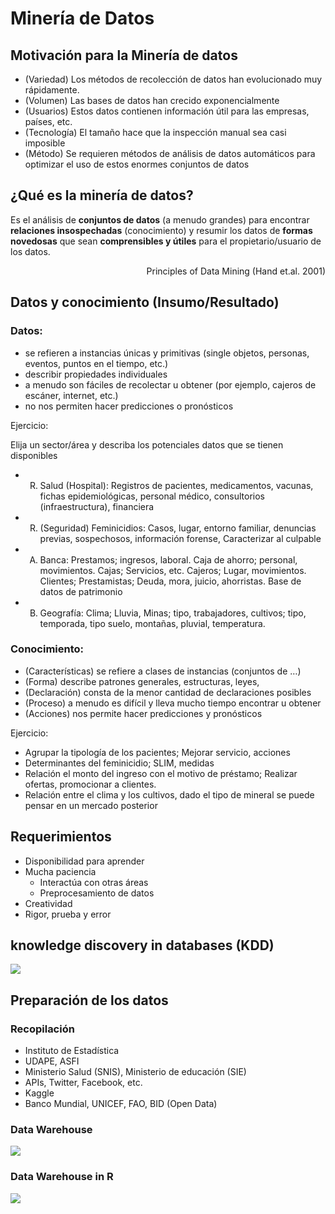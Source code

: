 # Minería de Datos

## Motivación para la Minería de datos

  * (Variedad) Los métodos de recolección de datos han evolucionado muy rápidamente.
  * (Volumen) Las bases de datos han crecido exponencialmente
  * (Usuarios) Estos datos contienen información útil para las empresas, países, etc.
  * (Tecnología) El tamaño hace que la inspección manual sea casi imposible
  * (Método) Se requieren métodos de análisis de datos automáticos para optimizar el uso de estos enormes conjuntos de datos

## ¿Qué es la minería de datos?

Es el análisis de **conjuntos de datos** (a menudo grandes) para encontrar **relaciones insospechadas** (conocimiento) y resumir los datos de **formas novedosas** que sean **comprensibles y útiles** para el propietario/usuario de los datos.

<p style='text-align: right;'> Principles of Data Mining (Hand et.al. 2001) </p>

## Datos y conocimiento (Insumo/Resultado)

### Datos:

  * se refieren a instancias únicas y primitivas (single objetos, personas, eventos, puntos en el tiempo, etc.)
  * describir propiedades individuales
  * a menudo son fáciles de recolectar u obtener (por ejemplo, cajeros de escáner, internet, etc.)
  * no nos permiten hacer predicciones o pronósticos

Ejercicio:

Elija un sector/área y describa los potenciales datos que se tienen disponibles

  - (R) Salud (Hospital): Registros de pacientes, medicamentos, vacunas, fichas epidemiológicas, personal médico, consultorios (infraestructura), financiera
  - (R) (Seguridad) Feminicidios: Casos, lugar, entorno familiar, denuncias previas, sospechosos, información forense, Caracterizar al culpable  
  - (A) Banca: Prestamos; ingresos, laboral. Caja de ahorro; personal, movimientos. Cajas; Servicios, etc. Cajeros; Lugar, movimientos. Clientes; Prestamistas; Deuda, mora, juicio, ahorristas. Base de datos de patrimonio 
  - (B) Geografía: Clima; Lluvia, Minas; tipo, trabajadores, cultivos; tipo, temporada, tipo suelo, montañas, pluvial, temperatura. 

### Conocimiento:

  * (Características) se refiere a clases de instancias (conjuntos de ...)
  * (Forma) describe patrones generales, estructuras, leyes,
  * (Declaración) consta de la menor cantidad de declaraciones posibles
  * (Proceso) a menudo es difícil y lleva mucho tiempo encontrar u obtener
  * (Acciones) nos permite hacer predicciones y pronósticos

Ejercicio:

  * Agrupar la tipología de los pacientes; Mejorar servicio, acciones
  * Determinantes del feminicidio; SLIM, medidas 
  * Relación el monto del ingreso con el motivo de préstamo; Realizar ofertas, promocionar a clientes.
  * Relación entre el clima y los cultivos, dado el tipo de mineral se puede pensar en un mercado posterior

## Requerimientos

  * Disponibilidad para aprender 
  * Mucha paciencia
    - Interactúa con otras áreas
    - Preprocesamiento de datos 
  * Creatividad
  * Rigor, prueba y error

## knowledge discovery in databases (KDD)

![](images/f1.png)

## Preparación de los datos

### Recopilación

* Instituto de Estadística 
* UDAPE, ASFI 
* Ministerio Salud (SNIS), Ministerio de educación (SIE)
* APIs, Twitter, Facebook, etc.
* Kaggle
* Banco Mundial, UNICEF, FAO, BID (Open Data)

### Data Warehouse

![](images/dataware.png)

### Data Warehouse in R

![](images/rdata.png)
